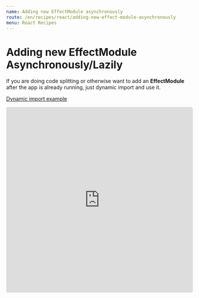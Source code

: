 ```yaml
---
name: Adding new EffectModule asynchronously
route: /en/recipes/react/adding-new-effect-module-asynchronously
menu: React Recipes
---
```


# Adding new EffectModule Asynchronously/Lazily
If you are doing code splitting or otherwise want to add an **EffectModule**  after the app is already running, just dynamic import and use it.

[Dynamic import example](https://codesandbox.io/s/sigi-dynamic-import-l9uks)

<iframe
  src="https://codesandbox.io/embed/sigi-dynamic-import-l9uks?fontsize=14&hidenavigation=1&module=%2Fsrc%2Findex.tsx&theme=dark"
  style="width:100%; height:500px; border:0; border-radius: 4px; overflow:hidden;"
  title="sigi-dynamic-import-l9uks"
  allow="geolocation; microphone; camera; midi; vr; accelerometer; gyroscope; payment; ambient-light-sensor; encrypted-media; usb"
  sandbox="allow-modals allow-forms allow-popups allow-scripts allow-same-origin"
></iframe>